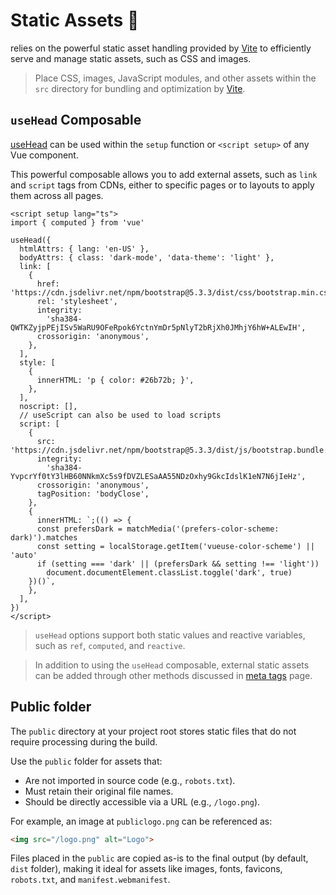 [meta tags]: /guide/meta-tags
[useHead]: https://unhead.unjs.io/usage/composables/use-head
[vite static assets]: https://vite.dev/guide/assets.html
[vite public directory]: https://vite.dev/guide/assets.html#the-public-directory

# Static Assets 🍃

<Iles/> relies on the powerful static asset handling provided by [Vite][vite static assets] to efficiently serve and manage static assets, such as CSS and images.

> Place CSS, images, JavaScript modules, and other assets within the `src` directory for bundling and optimization by [Vite][vite public directory].

## `useHead` Composable

[useHead] can be used within the `setup` function or `<script setup>` of any Vue component.

This powerful composable allows you to add external assets, such as `link` and `script` tags from CDNs, either to specific pages or to layouts to apply them across all pages.

<AutoImported/>

```vue
<script setup lang="ts">
import { computed } from 'vue' 
  
useHead({
  htmlAttrs: { lang: 'en-US' },
  bodyAttrs: { class: 'dark-mode', 'data-theme': 'light' },
  link: [
    {
      href: 'https://cdn.jsdelivr.net/npm/bootstrap@5.3.3/dist/css/bootstrap.min.css',
      rel: 'stylesheet',
      integrity:
        'sha384-QWTKZyjpPEjISv5WaRU9OFeRpok6YctnYmDr5pNlyT2bRjXh0JMhjY6hW+ALEwIH',
      crossorigin: 'anonymous',
    },
  ],
  style: [
    {
      innerHTML: 'p { color: #26b72b; }',
    },
  ],
  noscript: [],
  // useScript can also be used to load scripts
  script: [
    {
      src: 'https://cdn.jsdelivr.net/npm/bootstrap@5.3.3/dist/js/bootstrap.bundle.min.js',
      integrity:
        'sha384-YvpcrYf0tY3lHB60NNkmXc5s9fDVZLESaAA55NDzOxhy9GkcIdslK1eN7N6jIeHz',
      crossorigin: 'anonymous',
      tagPosition: 'bodyClose',
    },
    {
      innerHTML: `;(() => {
      const prefersDark = matchMedia('(prefers-color-scheme: dark)').matches
      const setting = localStorage.getItem('vueuse-color-scheme') || 'auto'
      if (setting === 'dark' || (prefersDark && setting !== 'light'))
        document.documentElement.classList.toggle('dark', true)
    })()`,
    },
  ],
})
</script>
```

> `useHead` options support both static values and reactive variables, such as `ref`, `computed`, and `reactive`.

> In addition to using the `useHead` composable, external static assets can be added through other methods discussed in [meta tags] page.

## Public folder

The `public` directory at your project root stores static files that do not require processing during the build. 

Use the `public` folder for assets that:
- Are not imported in source code (e.g., `robots.txt`).
- Must retain their original file names.
- Should be directly accessible via a URL (e.g., `/logo.png`).

For example, an image at `publiclogo.png` can be referenced as:

```html
<img src="/logo.png" alt="Logo">
```

Files placed in the `public` are copied as-is to the final output (by default, `dist` folder), making it ideal for assets like images, fonts, favicons, `robots.txt`, and `manifest.webmanifest`.